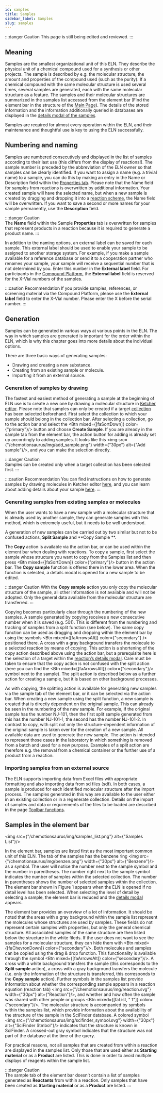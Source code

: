 ```yaml
---
id: samples
title: Samples
sidebar_label: Samples
slug: samples
---
```



:::danger Caution 
This page is still being edited and reviewed.
::: 

## Meaning 

Samples are the smallest organizational unit of this ELN. They describe the physical unit of a chemical compound used for a synthesis or other projects. The sample is described by e.g. the molecular structure, the amount and properties of the compound used (such as the purity). If a chemical compound with the same molecular structure is used several times, several samples are generated, each with the same molecular structure as a feature. The samples and their molecular structures are summarized in the samples list accessed from the element bar (Find the element bar in the structure of the [Main Page](https://eln.chemotion.net/chemotionsaurus/docs/eln/structure#main-page)). The details of the stored information and the information additionally queried in databases are displayed in the [details modal of the samples](https://eln.chemotion.net/chemotionsaurus/docs/eln/details_modal#details-modal-for-samples).    

Samples are required for almost every operation within the ELN, and their maintenance and thoughtful use is key to using the ELN successfully. 

## Numbering and naming 

Samples are numbered consecutively and displayed in the list of samples according to their last use (this differs from the display of reactions!). The sample number is preceded by the abbreviation of the ELN owner so that samples can be clearly identified. If you want to assign a name (e.g. a trivial name) to a sample, you can do this by making an entry in the Name or Description field within the [Properties tab](https://eln.chemotion.net/chemotionsaurus/docs/eln/details_modal#properties-tab). Please note that the Name field for samples from reactions is overwritten by additional information. Your created sample will have the selected name, but when a new sample is created by dragging and dropping it into a [reaction scheme](https://eln.chemotion.net/chemotionsaurus/docs/eln/details_modal#scheme-tab), the Name field will be overwritten. If you want to save a second or more names for your sample permanently, use the **Description** field.  

:::danger Caution  
The **Name** field within the Sample **Properties** tab is overwritten for samples that represent products in a reaction because it is required to generate a product name. 
::: 

In addition to the naming options, an external label can be saved for each sample. This external label should be used to enable your sample to be assigned to another storage system. For example, if you make a sample available for a reference database or send it to a cooperation partner who renames your sample, your sample will receive a sequential number that is not determined by you. Enter this number in the **External label** field. For participants in the [Compound Platform](https://www.complat.kit.edu/), the **External label** field is reserved for the X-Vial numbers of the samples. 

:::caution Recommendation 
If you provide samples, references, or screening material via the Compound Platform, please use the **External label** field to enter the X-Vial number. 
Please enter the X before the serial number. 
::: 

## Generation  

Samples can be generated in various ways at various points in the ELN. The way in which samples are generated is important for the order within the ELN, which is why this chapter goes into more details about the individual options.  

There are three basic ways of generating samples: 
- Drawing and creating a new substance. 
- Creating from an existing sample or molecule. 
- Importing it from an external source. 

### Generation of samples by drawing  

The fastest and easiest method of generating a sample at the beginning of ELN use is to create a new one by drawing a molecular structure in [Ketcher editor](https://eln.chemotion.net/chemotionsaurus/docs/eln/sketcher). Please note that samples can only be created if a target [collection](https://eln.chemotion.net/chemotionsaurus/docs/eln/collections) has been selected beforehand. First select the collection to which your sample should belong in the collection bar. After selecting a collection, go to the action bar and select the <Btn mixed={[faSortDown]} color={"primary"}/> button and choose **Create Sample**. If you are already in the sample tab from the element bar, the action button for adding is already set up accordingly to adding samples. It looks like this <img src={"/chemotionsaurus/img/add_sample.png"} width={"30px"} alt={"Add sample"}/>, and you can make the selection directly. 

:::danger Caution  
Samples can be created only when a target collection has been selected first. 
::: 

:::caution Recommendation 
You can find instructions on how to generate samples by drawing molecules in Ketcher editor [here](https://eln.chemotion.net/chemotionsaurus/docs/eln/sketcher), and you can learn about adding details about your sample [here](https://eln.chemotion.net/chemotionsaurus/docs/eln/details_modal#details-modal-for-samples). 
:::    

### Generating samples from existing samples or molecules 

When the user wants to have a new sample with a molecular structure that is already used by another sample, they can generate samples with this method, which is extremely useful, but it needs to be well understood. 

A generation of new samples can be carried out by two similar but not to be confused actions, **Split Sample** and **Copy Sample **. 

The **Copy** action is available via the action bar, or can be used within the element bar when dealing with reactions. To copy a sample, first select the sample whose structure you want to copy from the Samples list and then press <Btn mixed={[faSortDown]} color={"primary"}/> button in the action bar. The **Copy sample** function is offered there in the lower area. When the function is selected, a details modal is opened for a new sample to be edited.  

:::danger Caution 
With the **Copy sample** action you only copy the molecular structure of the sample, all other information is not available and will not be adopted. Only the general data available from the molecular structure are transferred. 
::: 

Copying  becomes particularly clear through the numbering of the new samples. A sample generated by copying receives a new consecutive number when it is saved (e.g. 501). This is different from the numbering and tracking of samples from a split function (see below). The same copy function can be used as dragging and dropping within the element bar by using the symbols <Btn mixed={[faArrowsAlt]} color={"secondary"} /> positioned there. A cross with a gray background transfers the molecule to a selected reaction by means of copying. This action is a shortening of the copy action described above using the action bar, but a prerequisite here is the selection of a target within the [reaction’s details modal](https://eln.chemotion.net/chemotionsaurus/docs/eln/details_modal#details-modal-for-reactions). Care must be taken to ensure that the copy action is not confused with the split action (here you can find the <Btn mixed={[faArrowsAlt]} color={"secondary"}/> symbol next to the sample). The split action is described below as a further action for creating a sample, but it is based on other background processes. 

As with copying, the splitting action is available for generating new samples via the sample tab of the element bar, or it can be selected via the action bar. When creating a new sample using the split function, a new sample is created that is directly dependent on the original sample. This can already be seen in the numbering of the new sample. For example, if the original sample has the number NJ-101, then the first split sample generated from this has the number NJ-101-1, the second has the number NJ-101-2. In contrast to copy, with split not only the structure-dependent information of the original sample is taken over for the creation of a new sample. All available data are used to generate the new sample. The action is intended to represent those cases in the laboratory in which something is removed from a batch and used for a new purpose. Examples of a split action are therefore e.g. the removal from a chemical container or the further use of a product from a reaction. 

### Importing samples from an external source

The ELN supports importing data from Excel files with appropriate formatting and also importing data from sd files (sdf). In both cases, a sample is produced for each identified molecular structure after the import process. The samples generated in this way are available to the user either in an existing collection or in a regenerate collection. Details on the import of samples and data or requirements of the files to be loaded are described in the page [Toolbar functions](https://eln.chemotion.net/chemotionsaurus/docs/eln/toolbar_functions#import-samples-to-a-certain-eln-collection). 

## Samples in the element bar 

<img src={"/chemotionsaurus/img/samples_list.png"}  alt={"Samples List"}/> 

In the element bar, samples are listed first as the most important common unit of this ELN. The tab of the samples has the benzene ring <img src={"/chemotionsaurus/img/benzen.png"} width={"30px"} alt={"Benzene"}/>  as a symbol. The user will notice the number next to the sample symbol and the number in parentheses. The number right next to the sample symbol indicates the number of samples within the selected collection. The number in parentheses shows the number of selected samples within the collection. The element bar shown in Figure 1 appears when the ELN is opened if no detail level has been selected. When selecting the level of detail by selecting a sample, the element bar is reduced and the [details modal](https://eln.chemotion.net/chemotionsaurus/docs/eln/details_modal#details-modal-for-samples) appears. 

The element bar provides an overview of a lot of information. It should be noted that the areas with a gray background within the sample list represent the molecules whose structures are used by samples. These fields do not represent certain samples with properties, but only the general chemical structure. All associated samples of the same structure are then listed below the structure in the white fileds. If the user does not want to see the samples for a molecular structure, they can hide them with <Btn mixed={[faChevronDown]} color={"secondary"}/>. Both molecules and samples can be copied using the drag & drop function. This functionality is available through the symbol <Btn mixed={[faArrowsAlt]} color={"secondary"}/>. A cross with a white background transfers the sample (this corresponds to the **Split sample** action), a cross with a gray background transfers the molecule (i.e. only the information of the structure is transferred, this corresponds to the **Copy sample** action). Further symbols in the samples list provide information about whether the corresponding sample appears in a reaction equation (reaction tab) <img src={"/chemotionsaurus/img/reaction.svg"} width={"30px"} alt={"Reaction"}/>, and whether and how often the sample was shared with other people or groups <Btn mixed={[faList, " 1"]} color={"secondary"}/>. The molecular structure is accompanied by symbols within the samples list, which provide information about the availability of the structure of the sample in the SciFinder database. A colored symbol <img src={"/chemotionsaurus/img/scifinder_symbol.svg"} width={"30px"} alt={"SciFinder Stmbol"}/> indicates that the structure is known in SciFinder. A crossed-out gray symbol indicates that the structure was not part of the database at the time of the query. 

For practical reasons, not all samples that are created from within a reaction are displayed in the samples list. Only those that are used either as **Starting material** or as a **Product** are listed. This is done in order to avoid multiple displays of reagents within the sample list.  

:::danger Caution  
The sample tab of the element bar doesn’t contain a list of samples generated as **Reactants** from within a reaction. Only samples that have been created as **Starting material** or as a **Product** are listed. 
::: 
